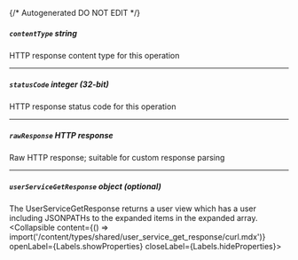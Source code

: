{/* Autogenerated DO NOT EDIT  */}

##### `contentType` _string_
HTTP response content type for this operation

---
##### `statusCode` _integer (32-bit)_
HTTP response status code for this operation

---
##### `rawResponse` _HTTP response_
Raw HTTP response; suitable for custom response parsing

---
##### `userServiceGetResponse` _object (optional)_
The UserServiceGetResponse returns a user view which has a user including JSONPATHs to the expanded items in the expanded array.
<Collapsible content={() => import('/content/types/shared/user_service_get_response/curl.mdx')} openLabel={Labels.showProperties} closeLabel={Labels.hideProperties}>
</Collapsible>



